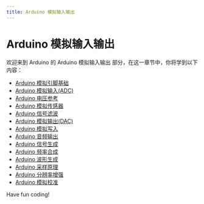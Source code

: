 ```yaml
---
title: Arduino 模拟输入输出
---
```


# Arduino 模拟输入输出

欢迎来到 Arduino 的 Arduino 模拟输入输出 部分，在这一章节中，你将学到以下内容：

- [Arduino 模拟引脚基础](./0-arduino-analog-pin-base.mdx)
- [Arduino 模拟输入(ADC)](./1-arduino-analog-input-adc.mdx)
- [Arduino 电压参考](./2-arduino-voltage-reference.mdx)
- [Arduino 模拟传感器](./3-arduino-analog-sensor.mdx)
- [Arduino 信号滤波](./4-arduino-signal-filtering.mdx)
- [Arduino 模拟输出(DAC)](./5-arduino-analog-output-dac.mdx)
- [Arduino 模拟写入](./6-arduino-analog-write.mdx)
- [Arduino 音频输出](./7-arduino-audio-output.mdx)
- [Arduino 信号生成](./8-arduino-signal-generation.mdx)
- [Arduino 频率合成](./9-arduino-frequency-synthesis.mdx)
- [Arduino 波形生成](./10-arduino-waveform-generation.mdx)
- [Arduino 采样原理](./11-arduino-sampling-principle.mdx)
- [Arduino 分辨率增强](./12-arduino-resolution-enhancement.mdx)
- [Arduino 模拟校准](./13-arduino-analog-calibration.mdx)

Have fun coding!